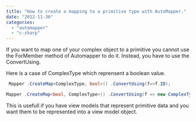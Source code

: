 ```yaml
---
title: "How to create a mapping to a primitive type with AutoMapper."
date: "2012-11-30"
categories: 
  - "automapper"
  - "c-sharp"
---
```


If you want to map one of your complex object to a primitive you cannot use the ForMember method of Automapper to do it. Instead, you have to use the ConvertUsing.

Here is a case of ComplexType which reprensent a boolean value. 
```csharp
 Mapper .CreateMap<ComplexType, bool>() .ConvertUsing(f=>f.ID);

Mapper .CreateMap<bool, ComplexType>() .ConvertUsing(f => new ComplexType(f)); 
```

This is usefull if you have view models that represent primitive data and you want them to be represented into a view model object.
